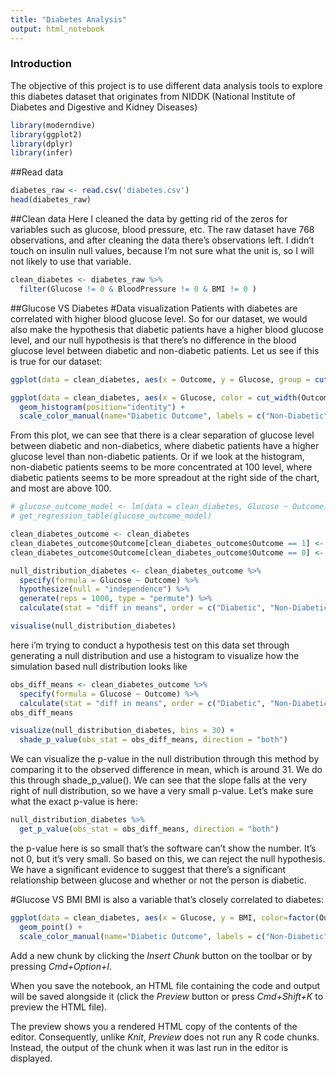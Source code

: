 ```yaml
---
title: "Diabetes Analysis"
output: html_notebook
---
```


### Introduction
The objective of this project is to use different data analysis tools to explore this diabetes dataset that originates from NIDDK (National Institute of Diabetes and Digestive and Kidney Diseases)

```r
library(moderndive)
library(ggplot2)
library(dplyr)
library(infer)
```

##Read data
```r
diabetes_raw <- read.csv('diabetes.csv')
head(diabetes_raw)
```

##Clean data
Here I cleaned the data by getting rid of the zeros for variables such as glucose, blood pressure, etc. The raw dataset have 768 observations, and after cleaning the data there's  observations left. I didn't touch on insulin null values, because I'm not sure what the unit is, so I will not likely to use that variable.  
```r
clean_diabetes <- diabetes_raw %>% 
  filter(Glucose != 0 & BloodPressure != 0 & BMI != 0 )
```

##Glucose VS Diabetes
#Data visualization
Patients with diabetes are correlated with higher blood glucose level. So for our dataset, we would also make the hypothesis that diabetic patients have a higher blood glucose level, and our null hypothesis is that there's no difference in the blood glucose level between diabetic and non-diabetic patients. Let us see if this is true for our dataset:
```r

ggplot(data = clean_diabetes, aes(x = Outcome, y = Glucose, group = cut_width(Outcome, 1)))+ geom_boxplot()

ggplot(data = clean_diabetes, aes(x = Glucose, color = cut_width(Outcome, 1))) + 
  geom_histogram(position="identity") +
  scale_color_manual(name="Diabetic Outcome", labels = c("Non-Diabetic","Diabetic"), values=c("red","blue"))

```

From this plot, we can see that there is a clear separation of glucose level between diabetic and non-diabetics, where diabetic patients have a higher glucose level than non-diabetic patients. Or if we look at the histogram, non-diabetic patients seems to be more concentrated at 100 level, where diabetic patients seems to be more spreadout at the right side of the chart, and most are above 100. 

```r

# glucose_outcome_model <- lm(data = clean_diabetes, Glucose ~ Outcome)
# get_regression_table(glucose_outcome_model)

clean_diabetes_outcome <- clean_diabetes
clean_diabetes_outcome$Outcome[clean_diabetes_outcome$Outcome == 1] <- "Diabetic"
clean_diabetes_outcome$Outcome[clean_diabetes_outcome$Outcome == 0] <- "Non-Diabetic"

null_distribution_diabetes <- clean_diabetes_outcome %>%
  specify(formula = Glucose ~ Outcome) %>%
  hypothesize(null = "independence") %>%
  generate(reps = 1000, type = "permute") %>%
  calculate(stat = "diff in means", order = c("Diabetic", "Non-Diabetic"))

visualise(null_distribution_diabetes)

```

here i'm trying to conduct a hypothesis test on this data set through generating a null distribution and use a histogram to visualize how the simulation based null distribution looks like

```r

obs_diff_means <- clean_diabetes_outcome %>% 
  specify(formula = Glucose ~ Outcome) %>% 
  calculate(stat = "diff in means", order = c("Diabetic", "Non-Diabetic"))
obs_diff_means

visualize(null_distribution_diabetes, bins = 30) + 
  shade_p_value(obs_stat = obs_diff_means, direction = "both")

```
We can visualize the p-value in the null distribution through this method by comparing it to the observed difference in mean, which is around 31. We do this through shade_p_value(). We can see that the slope falls at the very right of null distribution, so we have a very small p-value. Let's make sure what the exact p-value is here:


```r
null_distribution_diabetes %>% 
  get_p_value(obs_stat = obs_diff_means, direction = "both")
```

the p-value here is so small that's the software can't show the number. It's not 0, but it's very small. So based on this, we can reject the null hypothesis. We have a significant evidence to suggest that there's a significant relationship between glucose and whether or not the person is diabetic. 

#Glucose VS BMI
BMI is also a variable that's closely correlated to diabetes:
```r

ggplot(data = clean_diabetes, aes(x = Glucose, y = BMI, color=factor(Outcome))) + 
  geom_point() + 
  scale_color_manual(name="Diabetic Outcome", labels = c("Non-Diabetic","Diabetic"), values=c("red","blue"))

```


Add a new chunk by clicking the *Insert Chunk* button on the toolbar or by pressing *Cmd+Option+I*.

When you save the notebook, an HTML file containing the code and output will be saved alongside it (click the *Preview* button or press *Cmd+Shift+K* to preview the HTML file). 

The preview shows you a rendered HTML copy of the contents of the editor. Consequently, unlike *Knit*, *Preview* does not run any R code chunks. Instead, the output of the chunk when it was last run in the editor is displayed.

